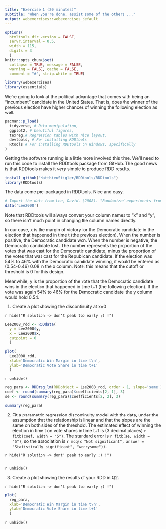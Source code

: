 ```yaml
---
title: "Exercise 1 (20 minutes)"
subtitle: "When you're done, assist some of the others ..."
output: webexercises::webexercises_default
---
```


```r
options(
  htmltools.dir.version = FALSE,
  servr.interval = 0.5,
  width = 115,
  digits = 3
  )
knitr::opts_chunk$set(
  collapse = TRUE, message = FALSE, 
  warning = FALSE, cache = FALSE,
  comment = "#", strip.white = TRUE)

library(webexercises)
library(essentials)
```

We're going to look at the political advantage that comes with being an "incumbent" candidate in the United States. That is, does the winner of the previous election have higher chances of winning the following election as well. 

```r
pacman::p_load(
  tidyverse, # Data manipulation,
  ggplot2, # beautiful figures,
  texreg,# Regression tables with nice layout.
  devtools, # For installing RDDtools
  Rtools # For installing RDDtools on Windows, specifically
)
```

Getting the software running is a little more involved this time. We'll need to run this code to install the RDDtools package from GitHub. The good news is that RDDtools makes it *very* simple to produce RDD results.

```r
install_github("MatthieuStigler/RDDtools/RDDtools")
library(RDDtools)
```

The data come pre-packaged in RDDtools. Nice and easy.

```r
# Import the data from Lee, David. (2008). "Randomized experiments from non-random selection in U.S. House elections." Journal of Econometrics.
data('Lee2008')
```

Note that RDDtools will always convert your column names to "x" and "y", so there isn't much point in changing the column names directly.

In our case, x is the margin of victory for the Democratic candidate in the election that happened in time t (the previous election). When the number is positive, the Democratic candidate won. When the number is negative, the Democratic candidate lost. The number represents the proportion of the votes that was cast for the Democratic candidate, minus the proportion of the votes that was cast for the Republican candidate. If the election was 54% to 46% with the Democratic candidate winning, it would be entered as (0.54-0.46) 0.08 in the x column. Note: this means that the cutoff or threshold is 0 for this design.

Meanwhile, y is the proportion of the vote that the Democratic candidate wins in the election that happened in time t+1 (the following election). If the vote was again 54% to 46% for the Democratic candidate, the y column would hold 0.54.

1. Create a plot showing the discontinuity at x=0

`r hide("R solution -> don't peak too early ;) !")`
```r
Lee2008_rdd <- RDDdata(
  y = Lee2008$y,
  x = Lee2008$x,
  cutpoint = 0
  )

plot(
  Lee2008_rdd,
  xlab='Democratic Win Margin in time t\n',
  ylab='Democratic Vote Share in time t+1'
  )
```
`r unhide()`

```r
reg_para <- RDDreg_lm(RDDobject = Lee2008_rdd, order = 1, slope='same')
coef <- round(summary(reg_para)$coefficients[2, 1], 3)
se <- round(summary(reg_para)$coefficients[2, 2], 3)

summary(reg_para)
```

2. Fit a parametric regression discontinuity model with the data, under the assumption that the relationship is linear and that the slopes are the same on both sides of the threshold. The estimated effect of winning the election in time t on vote shares in time t+1 is (3 decimal places) `r fitb(coef, width = "5")`. The standard error is `r fitb(se, width = "5")`, so the association is `r mcq(c("Not significant", answer = "Statistically significant", "worrysome"))`.

`r hide("R solution -> dont' peak to early ;) !")`
```r

```
`r unhide()`

3. Create a plot showing the results of your RDD in Q2.

`r hide("R solution -> don't peak too early ;) !")`
```r
plot(
  reg_para,
  xlab='Democratic Win Margin in time t\n',
  ylab='Democratic Vote Share in time t+1'
  )
```
`r unhide()`


